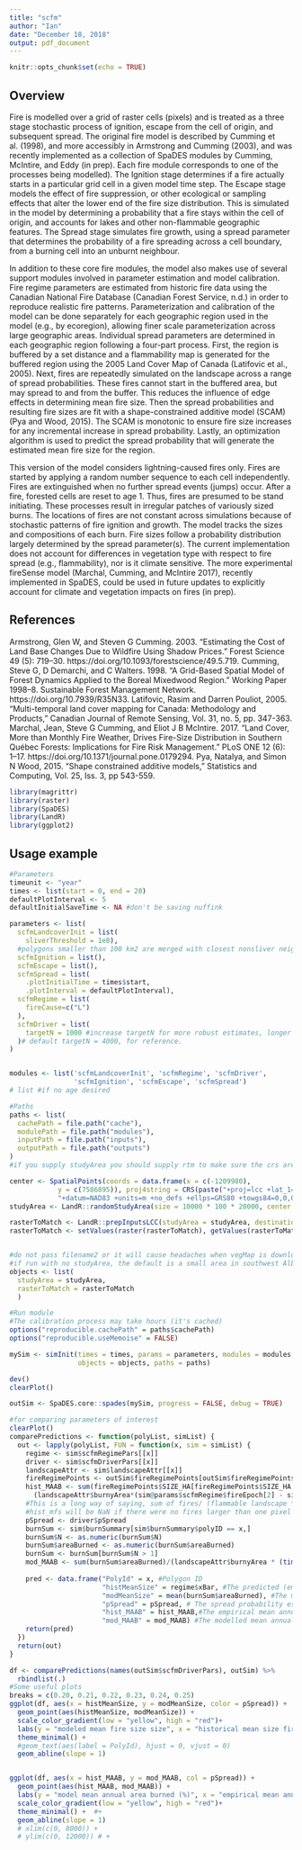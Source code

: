 ```yaml
---
title: "scfm"
author: "Ian"
date: "December 18, 2018"
output: pdf_document
---
```


```r
knitr::opts_chunk$set(echo = TRUE)
```
## Overview

Fire is modelled over a grid of raster cells (pixels) and is treated as a three stage stochastic process of ignition, escape from the cell of origin, and subsequent spread. The original fire model is described by Cumming et al. (1998), and more accessibly in Armstrong and Cumming (2003), and was recently implemented as a collection of SpaDES modules by Cumming, McIntire, and Eddy (in prep). Each fire module corresponds to one of the processes being modelled). The Ignition stage determines if a fire actually starts in a particular grid cell in a given model time step. The Escape stage models the effect of fire suppression, or other ecological or sampling effects that alter the lower end of the fire size distribution. This is simulated in the model by determining a probability that a fire stays within the cell of origin, and accounts for lakes and other non-flammable geographic features. The Spread stage simulates fire growth, using a spread parameter that determines the probability of a fire spreading across a cell boundary, from a burning cell into an unburnt neighbour.

In addition to these core fire modules, the model also makes use of several support modules involved in parameter estimation and model calibration. Fire regime parameters are estimated from historic fire data using the Canadian National Fire Database (Canadian Forest Service, n.d.) in order to reproduce realistic fire patterns. Parameterization and calibration of the model can be done separately for each geographic region used in the model (e.g., by ecoregion), allowing finer scale parameterization across large geographic areas. Individual spread parameters are determined in each geographic region following a four-part process. First, the region is buffered by a set distance and a flammability map is generated for the buffered region using the 2005 Land Cover Map of Canada (Latifovic et al., 2005). Next, fires are repeatedly simulated on the landscape across a range of spread probabilities. These fires cannot start in the buffered area, but may spread to and from the buffer. This reduces the influence of edge effects in determining mean fire size. Then the spread probabilities and resulting fire sizes are fit with a shape-constrained additive model (SCAM) (Pya and Wood, 2015). The SCAM is monotonic to ensure fire size increases for any incremental increase in spread probability. Lastly, an optimization algorithm is used to predict the spread probability that will generate the estimated mean fire size for the region.

This version of the model considers lightning-caused fires only. Fires are started by applying a random number sequence to each cell independently. Fires are extinguished when no further spread events (jumps) occur. After a fire, forested cells are reset to age 1. Thus, fires are presumed to be stand initiating. These processes result in irregular patches of variously sized burns. The locations of fires are not constant across simulations because of stochastic patterns of fire ignition and growth. The model tracks the sizes and compositions of each burn. Fire sizes follow a probability distribution largely determined by the spread parameter(s). The current implementation does not account for differences in vegetation type with respect to fire spread (e.g., flammability), nor is it climate sensitive. The more experimental fireSense model (Marchal, Cumming, and McIntire 2017), recently implemented in SpaDES, could be used in future updates to explicitly account for climate and vegetation impacts on fires (in prep).

## References
Armstrong, Glen W, and Steven G Cumming. 2003. “Estimating the Cost of Land Base Changes Due to Wildfire Using Shadow Prices.” Forest Science 49 (5): 719–30. https://doi.org/10.1093/forestscience/49.5.719.
Cumming, Steve G, D Demarchi, and C Walters. 1998. “A Grid-Based Spatial Model of Forest Dynamics Applied to the Boreal Mixedwood Region.” Working Paper 1998–8. Sustainable Forest Management Network. https://doi.org/10.7939/R35N33.
Latifovic, Rasim and Darren Pouliot, 2005. "Multi-temporal land cover mapping for Canada: Methodology and Products," Canadian Journal of Remote Sensing, Vol. 31, no. 5, pp. 347-363.
Marchal, Jean, Steve G Cumming, and Eliot J B McIntire. 2017. “Land Cover, More than Monthly Fire Weather, Drives Fire-Size Distribution in Southern Québec Forests: Implications for Fire Risk Management.” PLoS ONE 12 (6): 1–17. https://doi.org/10.1371/journal.pone.0179294.
Pya, Natalya, and Simon N Wood, 2015. "Shape constrained additive models," Statistics and Computing, Vol. 25, Iss. 3, pp 543-559. 

```r
library(magrittr)
library(raster)
library(SpaDES)
library(LandR)
library(ggplot2)
```

## Usage example

```r


#Parameters
timeunit <- "year"
times <- list(start = 0, end = 20)
defaultPlotInterval <- 5
defaultInitialSaveTime <- NA #don't be saving nuffink

parameters <- list(
  scfmLandcoverInit = list(
    sliverThreshold = 1e8),  
  #polygons smaller than 100 km2 are merged with closest nonsliver neighbour
  scfmIgnition = list(),
  scfmEscape = list(),
  scfmSpread = list(
    .plotInitialTime = times$start,
    .plotInterval = defaultPlotInterval),
  scfmRegime = list(
    fireCause=c("L")
  ),
  scfmDriver = list(
    targetN = 1000 #increase targetN for more robust estimates, longer run-time
  )# default targetN = 4000, for reference. 
) 


modules <- list('scfmLandcoverInit', 'scfmRegime', 'scfmDriver',
                'scfmIgnition', 'scfmEscape', 'scfmSpread')
# list #if no age desired 

#Paths
paths <- list(
  cachePath = file.path("cache"),
  modulePath = file.path("modules"),
  inputPath = file.path("inputs"),
  outputPath = file.path("outputs")
)
#if you supply studyArea you should supply rtm to make sure the crs are identical. 

center <- SpatialPoints(coords = data.frame(x = c(-1209980), 
            y = c(7586895)), proj4string = CRS(paste("+proj=lcc +lat_1=49 +lat_2=77 +lat_0=0 +lon_0=-95 +x_0=0 +y_0=0", 
            "+datum=NAD83 +units=m +no_defs +ellps=GRS80 +towgs84=0,0,0")))
studyArea <- LandR::randomStudyArea(size = 10000 * 100 * 20000, center = center, seed = 1001)

rasterToMatch <- LandR::prepInputsLCC(studyArea = studyArea, destinationPath = paths$inputPath)
rasterToMatch <- setValues(raster(rasterToMatch), getValues(rasterToMatch))


#do not pass filename2 or it will cause headaches when vegMap is downloaded due to internal cache calls
#if run with no studyArea, the default is a small area in southwest Alberta with very few fires
objects <- list(
  studyArea = studyArea,
  rasterToMatch = rasterToMatch
  )

#Run module
#The calibration process may take hours (it's cached)
options("reproducible.cachePath" = paths$cachePath) 
options("reproducible.useMemoise" = FALSE)

mySim <- simInit(times = times, params = parameters, modules = modules,
                 objects = objects, paths = paths)

dev()
clearPlot()

outSim <- SpaDES.core::spades(mySim, progress = FALSE, debug = TRUE)
```

```r
#for comparing parameters of interest
clearPlot()
comparePredictions <- function(polyList, simList) {
  out <- lapply(polyList, FUN = function(x, sim = simList) {
    regime <- sim$scfmRegimePars[[x]]
    driver <- sim$scfmDriverPars[[x]]
    landscapeAttr <- sim$landscapeAttr[[x]]
    fireRegimePoints <- outSim$fireRegimePoints[outSim$fireRegimePoints$PolyID == as.numeric(x),]
    hist_MAAB <- sum(fireRegimePoints$SIZE_HA[fireRegimePoints$SIZE_HA > landscapeAttr$cellSize])/
      (landscapeAttr$burnyArea*(sim@params$scfmRegime$fireEpoch[2] - sim@params$scfmRegime$fireEpoch[1] + 1)) * 100
    #This is a long way of saying, sum of fires/ (flammable landscape * fire epoch )
    #hist_mfs will be NaN if there were no fires larger than one pixel
    pSpread <- driver$pSpread 
    burnSum <- sim$burnSummary[sim$burnSummary$polyID == x,]
    burnSum$N <- as.numeric(burnSum$N)
    burnSum$areaBurned <- as.numeric(burnSum$areaBurned)
    burnSum <- burnSum[burnSum$N > 1]
    mod_MAAB <- sum(burnSum$areaBurned)/(landscapeAttr$burnyArea * (times(sim)$end - times(sim)$start)) * 100
    
    pred <- data.frame("PolyId" = x, #Polygon ID
                       "histMeanSize" = regime$xBar, #The predicted (empirical) mean size of fires
                       "modMeanSize" = mean(burnSum$areaBurned), #The modeled mean size of fires
                       "pSpread" = pSpread, # The spread probability estimated from the SCAM model
                       "hist_MAAB" = hist_MAAB,#The empirical mean annual area burned (from NFDB 1970-2000)
                       "mod_MAAB" = mod_MAAB) #The modelled mean annual area burned
    return(pred)
  })
  return(out)
}

df <- comparePredictions(names(outSim$scfmDriverPars), outSim) %>%
  rbindlist(.)
#Some useful plots
breaks = c(0.20, 0.21, 0.22, 0.23, 0.24, 0.25)
ggplot(df, aes(x = histMeanSize, y = modMeanSize, color = pSpread)) +
  geom_point(aes(histMeanSize, modMeanSize)) + 
  scale_color_gradient(low = "yellow", high = "red")+
  labs(y = "modeled mean fire size size", x = "historical mean size fire size") +
  theme_minimal() + 
  #geom_text(aes(label = PolyId), hjust = 0, vjust = 0)
  geom_abline(slope = 1)


ggplot(df, aes(x = hist_MAAB, y = mod_MAAB, col = pSpread)) +
  geom_point(aes(hist_MAAB, mod_MAAB)) +
  labs(y = "model mean annual area burned (%)", x = "empirical mean annual area burned (%)") +
  scale_color_gradient(low = "yellow", high = "red")+
  theme_minimal() +  #+ 
  geom_abline(slope = 1)
  # xlim(c(0, 8000)) + 
  # ylim(c(0, 12000)) # + 
```

